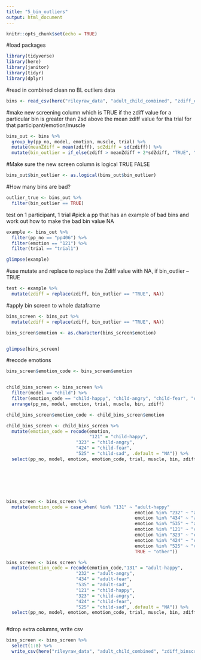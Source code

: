 ```yaml
---
title: "5_bin_outliers"
output: html_document
---
```


```r
knitr::opts_chunk$set(echo = TRUE)
```

#load packages
```r
library(tidyverse)
library(here)
library(janitor)
library(tidyr)
library(dplyr)
```


#read in combined clean no BL outliers data 
```r
bins <- read_csv(here("rileyraw_data", "adult_child_combined", "zdiff_cheek_brow.csv"))
```

#make new screening column which is TRUE if the zdiff value for a particular bin is greater than 2sd above the mean zdiff value for tha trial for that participant/emotion/muscle
```r
bins_out <- bins %>%
  group_by(pp_no, model, emotion, muscle, trial) %>%
  mutate(meanZdiff = mean(zdiff), sdZdiff = sd(zdiff)) %>%
  mutate(bin_outlier = if_else(zdiff > meanZdiff + 2*sdZdiff, "TRUE", "FALSE"))
```

#Make sure the new screen column is logical TRUE FALSE
```r
bins_out$bin_outlier <- as.logical(bins_out$bin_outlier)
```

#How many bins are bad?
```r
outlier_true <- bins_out %>%
  filter(bin_outlier == TRUE)
```

test on 1 participant, 1 trial 
#pick a pp that has an example of bad bins and work out how to make the bad bin value NA
```r
example <- bins_out %>%
  filter(pp_no == "pp406") %>%
  filter(emotion == "121") %>%
  filter(trial == "trial1")

glimpse(example)
```

#use mutate and replace to replace the Zdiff value with NA, if bin_outlier -- TRUE

```r
test <- example %>%
  mutate(zdiff = replace(zdiff, bin_outlier == "TRUE", NA))
```

#apply bin screen to whole dataframe
```r
bins_screen <- bins_out %>%
  mutate(zdiff = replace(zdiff, bin_outlier == "TRUE", NA))

bins_screen$emotion <- as.character(bins_screen$emotion)


glimpse(bins_screen)
```

#recode emotions 
```r

bins_screen$emotion_code <- bins_screen$emotion


child_bins_screen <- bins_screen %>%
  filter(model == "child") %>%
  filter(emotion_code == "child-happy", "child-angry", "child-fear", "child-sad") %>%
  arrange(pp_no, model, emotion, trial, muscle, bin, zdiff)

child_bins_screen$emotion_code <- child_bins_screen$emotion

child_bins_screen <- child_bins_screen %>%
  mutate(emotion_code = recode(emotion, 
                               "121" = "child-happy",
                          "323" = "child-angry",
                          "424" = "child-fear",
                          "525" = "child-sad", .default = "NA")) %>%
  select(pp_no, model, emotion, emotion_code, trial, muscle, bin, zdiff)







bins_screen <- bins_screen %>% 
  mutate(emotion_code = case_when( %in% "131" ~ "adult-happy"
                                                emotion %in% "232" ~ "adult-angry",
                                                emotion %in% "434" ~ "adult-fear",
                                                emotion %in% "535" ~ "adult-sad",
                                                emotion %in% "121" ~ "child-happy"
                                                emotion %in% "323" ~ "child-angry",
                                                emotion %in% "424" ~ "child-fear",
                                                emotion %in% "525" ~ "child-sad",
                                                TRUE ~ "other"))

bins_screen <- bins_screen %>%
  mutate(emotion_code = recode(emotion_code,"131" = "adult-happy",
                          "232" = "adult-angry",
                          "434" = "adult-fear",
                          "535" = "adult-sad",
                          "121" = "child-happy",
                          "323" = "child-angry",
                          "424" = "child-fear",
                          "525" = "child-sad", .default = "NA")) %>%
  select(pp_no, model, emotion, emotion_code, trial, muscle, bin, zdiff)



```


#drop extra columns, write csv
```r
bins_screen <- bins_screen %>%
  select(1:8) %>%
  write_csv(here("rileyraw_data", "adult_child_combined", "zdiff_binscreened.csv"))
```

